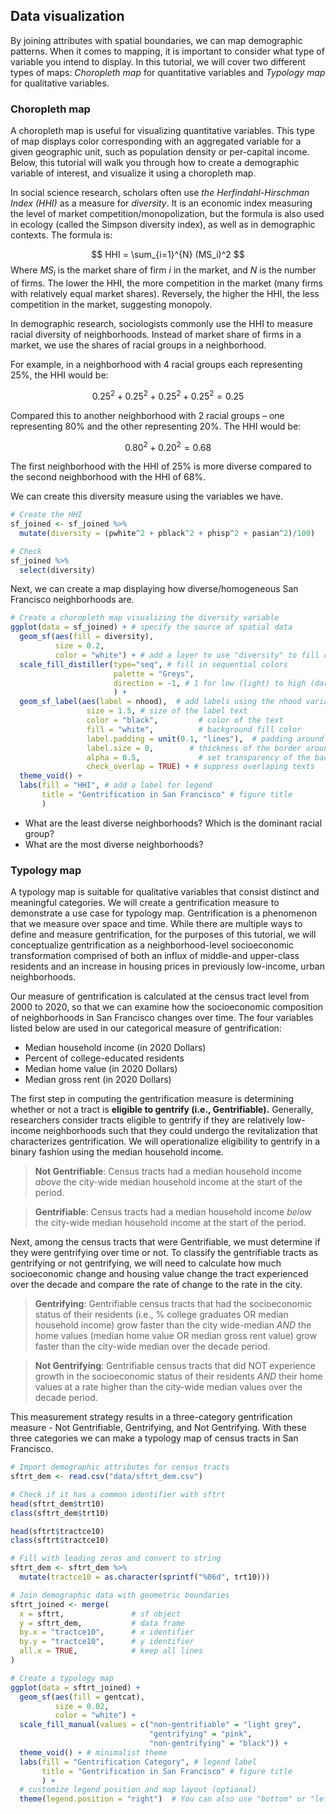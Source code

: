 ## Data visualization

By joining attributes with spatial boundaries, we can map demographic patterns. When it comes to mapping, it is important to consider what type of variable you intend to display. In this tutorial, we will cover two different types of maps: *Choropleth map* for quantitative variables and *Typology map* for qualitative variables.

### Choropleth map

A choropleth map is useful for visualizing quantitative variables. This type of map displays color corresponding with an aggregated variable for a given geographic unit, such as population density or per-capital income. Below, this tutorial will walk you through how to create a demographic variable of interest, and visualize it using a choropleth map.

In social science research, scholars often use *the Herfindahl-Hirschman Index (HHI)* as a measure for *diversity*. It is an economic index measuring the level of market competition/monopolization, but the formula is also used in ecology (called the Simpson diversity index), as well as in demographic contexts. The formula is:

$$
HHI = \sum_{i=1}^{N} (MS_i)^2
$$
Where $MS_i$ is the market share of firm $i$ in the market, and $N$ is the number of firms. The lower the HHI, the more competition in the market (many firms with relatively equal market shares). Reversely, the higher the HHI, the less competition in the market, suggesting monopoly.

In demographic research, sociologists commonly use the HHI to measure racial diversity of neighborhoods. Instead of market share of firms in a market, we use the shares of racial groups in a neighborhood.

For example, in a neighborhood with 4 racial groups each representing 25%, the HHI would be:

$$
0.25^2 + 0.25^2 + 0.25^2 + 0.25^2 = 0.25
$$

Compared this to another neighborhood with 2 racial groups -- one representing 80% and the other representing 20%. The HHI would be:

$$
0.80^2 + 0.20^2 = 0.68 
$$

The first neighborhood with the HHI of 25% is more diverse compared to the second neighborhood with the HHI of 68%.

We can create this diversity measure using the variables we have.

```r
# Create the HHI 
sf_joined <- sf_joined %>% 
  mutate(diversity = (pwhite^2 + pblack^2 + phisp^2 + pasian^2)/100)

# Check
sf_joined %>%
  select(diversity)
```

Next, we can create a map displaying how diverse/homogeneous San Francisco neighborhoods are. 

```r
# Create a choropleth map visualizing the diversity variable
ggplot(data = sf_joined) + # specify the source of spatial data
  geom_sf(aes(fill = diversity), 
          size = 0.2,
          color = "white") + # add a layer to use "diversity" to fill colors
  scale_fill_distiller(type="seq", # fill in sequential colors 
                       palette = "Greys",
                       direction = -1, # 1 for low (light) to high (dark), -1 for reverse
                       ) +
  geom_sf_label(aes(label = nhood),  # add labels using the nhood variable
                 size = 1.5, # size of the label text
                 color = "black",         # color of the text
                 fill = "white",          # background fill color
                 label.padding = unit(0.1, "lines"),  # padding around the text
                 label.size = 0,        # thickness of the border around the label
                 alpha = 0.5,             # set transparency of the background
                 check_overlap = TRUE) + # suppress overlaping texts
  theme_void() +
  labs(fill = "HHI", # add a label for legend
       title = "Gentrification in San Francisco" # figure title
       ) 
```


 - What are the least diverse neighborhoods? Which is the dominant racial group? 
 - What are the most diverse neighborhoods?
 

### Typology map

A typology map is suitable for qualitative variables that consist distinct and meaningful categories. We will create a gentrification measure to demonstrate a use case for typology map. Gentrification is a phenomenon that we measure over space and time. While there are multiple ways to define and measure gentrification, for the purposes of this tutorial, we will conceptualize gentrification as a neighborhood-level socioeconomic transformation comprised of both an influx of middle-and upper-class residents and an increase in housing prices in previously low-income, urban neighborhoods.

Our measure of gentrification is calculated at the census tract level from 2000 to 2020, so that we can examine how the socioeconomic composition of neighborhoods in San Francisco changes over time. The four variables listed below are used in our categorical measure of gentrification: 

 * Median household income (in 2020 Dollars)
 * Percent of college-educated residents 
 * Median home value (in 2020 Dollars)
 * Median gross rent (in 2020 Dollars)  
  
The first step in computing the gentrification measure is determining whether or not a tract is **eligible to gentrify (i.e., Gentrifiable).** Generally, researchers consider tracts eligible to gentrify if they are relatively low-income neighborhoods such that they could undergo the revitalization that characterizes gentrification. We will operationalize eligibility to gentrify in a binary fashion using the median household income.

>  **Not Gentrifiable**: Census tracts had a median household income *above* the city-wide median household income at the start of the period. 

> **Gentrifiable**: Census tracts had a median household income *below* the city-wide median household income at the start of the period. 

Next, among the census tracts that were Gentrifiable, we must determine if they were gentrifying over time or not. To classify the gentrifiable tracts as gentrifying or not gentrifying, we will need to calculate how much socioeconomic change and housing value change the tract experienced over the decade and compare the rate of change to the rate in the city. 

> **Gentrifying**: Gentrifiable census tracts that had the socioeconomic status of their residents (i.e., % college graduates OR median household income) grow faster than the city wide-median *AND* the home values (median home value OR median gross rent value) grow faster than the city-wide median over the decade period. 

> **Not Gentrifying**: Gentrifiable census tracts that did NOT experience growth in the socioeconomic status of their residents *AND* their home values at a rate higher than the city-wide median values over the decade period.

This measurement strategy results in a three-category gentrification measure - Not Gentrifiable, Gentrifying, and Not Gentrifying. With these three categories we can make a typology map of census tracts in San Francisco.

```r
# Import demographic attributes for census tracts
sftrt_dem <- read.csv("data/sftrt_dem.csv")

# Check if it has a common identifier with sftrt
head(sftrt_dem$trt10)
class(sftrt_dem$trt10)

head(sftrt$tractce10)
class(sftrt$tractce10)

# Fill with leading zeros and convert to string
sftrt_dem <- sftrt_dem %>%
  mutate(tractce10 = as.character(sprintf("%06d", trt10)))

# Join demographic data with geometric boundaries
sftrt_joined <- merge(
  x = sftrt,               # sf object
  y = sftrt_dem,           # data frame
  by.x = "tractce10",      # x identifier
  by.y = "tractce10",      # y identifier
  all.x = TRUE,            # keep all lines
)

```

```r
# Create a typology map
ggplot(data = sftrt_joined) + 
  geom_sf(aes(fill = gentcat), 
          size = 0.02,
          color = "white") +
  scale_fill_manual(values = c("non-gentrifiable" = "light grey", 
                               "gentrifying" = "pink", 
                               "non-gentrifying" = "black")) +
  theme_void() + # minimalist theme
  labs(fill = "Gentrification Category", # legend label
       title = "Gentrification in San Francisco" # figure title
       ) + 
  # customize legend position and map layout (optional)
  theme(legend.position = "right")  # You can also use "bottom" or "left")
```


